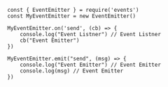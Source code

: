 ```
const { EventEmitter } = require('events')
const MyEventEmitter = new EventEmitter()

MyEventEmitter.on('send', (cb) => {
    console.log("Event Listner") // Event Listner
    cb("Event Emitter")
})

MyEventEmitter.emit("send", (msg) => {
    console.log("Event Emitter") // Event Emitter
    console.log(msg) // Event Emitter
})
```
